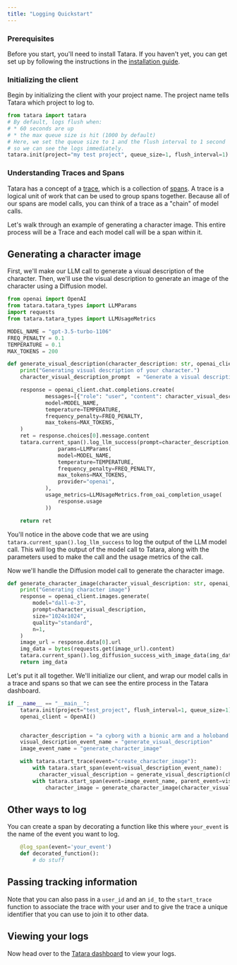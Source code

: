 ```yaml
---
title: "Logging Quickstart"
---
```


### Prerequisites

Before you start, you'll need to install Tatara. If you haven't yet, you can get set up by following the instructions in the [installation guide](/setup).

### Initializing the client

Begin by initializing the client with your project name. The project name tells Tatara which project to log to.

```python
from tatara import tatara
# By default, logs flush when:
# * 60 seconds are up
# * the max queue size is hit (1000 by default)
# Here, we set the queue size to 1 and the flush interval to 1 second
# so we can see the logs immediately.
tatara.init(project="my test project", queue_size=1, flush_interval=1)
```

### Understanding Traces and Spans

Tatara has a concept of a [trace](/concepts#traces), which is a collection of [spans](/concepts#span). A trace is a logical unit of work that can be used to group spans together.
Because all of our spans are model calls, you can think of a trace as a "chain" of model calls.

Let's walk through an example of generating a character image. This entire process will be a Trace and each model call will be a span within it.

## Generating a character image

First, we'll make our LLM call to generate a visual description of the character. Then, we'll use the visual description to generate an image of the character using a Diffusion model.

```python
from openai import OpenAI
from tatara.tatara_types import LLMParams
import requests
from tatara.tatara_types import LLMUsageMetrics

MODEL_NAME = "gpt-3.5-turbo-1106"
FREQ_PENALTY = 0.1
TEMPERATURE = 0.1
MAX_TOKENS = 200

def generate_visual_description(character_description: str, openai_client: OpenAI):
    print("Generating visual description of your character.")
    character_visual_description_prompt  = "Generate a visual description of the following character: {}".format(character_description)

    response = openai_client.chat.completions.create(
            messages=[{"role": "user", "content": character_visual_description_prompt}],
            model=MODEL_NAME,
            temperature=TEMPERATURE,
            frequency_penalty=FREQ_PENALTY,
            max_tokens=MAX_TOKENS,
    )
    ret = response.choices[0].message.content
    tatara.current_span().log_llm_success(prompt=character_description, output=ret,
                params=LLMParams(
                model=MODEL_NAME,
                temperature=TEMPERATURE,
                frequency_penalty=FREQ_PENALTY,
                max_tokens=MAX_TOKENS,
                provider="openai",
            ),
            usage_metrics=LLMUsageMetrics.from_oai_completion_usage(
                response.usage
            ))

    return ret
```

You'll notice in the above code that we are using `tatara.current_span().log_llm_success` to log the output of the LLM model call. This will log the output of the model call to Tatara, along with the parameters used to make the call and the usage metrics of the call.

Now we'll handle the Diffusion model call to generate the character image.

```python
def generate_character_image(character_visual_description: str, openai_client: OpenAI):
    print("Generating character image")
    response = openai_client.images.generate(
        model="dall-e-3",
        prompt=character_visual_description,
        size="1024x1024",
        quality="standard",
        n=1,
    )
    image_url = response.data[0].url
    img_data = bytes(requests.get(image_url).content)
    tatara.current_span().log_diffusion_success_with_image_data(img_data, "png", prompt=character_visual_description)
    return img_data
```

Let's put it all together. We'll initialize our client, and wrap our model calls in a trace and spans so that we can see the entire process in the Tatara dashboard.

```python
if __name__ == "__main__":
    tatara.init(project="test_project", flush_interval=1, queue_size=1)
    openai_client = OpenAI()


    character_description = "a cyborg with a bionic arm and a holoband."
    visual_description_event_name = "generate_visual_description"
    image_event_name = "generate_character_image"

    with tatara.start_trace(event="create_character_image"):
        with tatara.start_span(event=visual_description_event_name):
          character_visual_description = generate_visual_description(character_description, openai_client)
        with tatara.start_span(event=image_event_name, parent_event=visual_description_event_name):
            character_image = generate_character_image(character_visual_description, openai_client)
```

## Other ways to log

You can create a span by decorating a function like this where `your_event` is the name of the event you want to log.

```python
    @log_span(event='your_event')
    def decorated_function():
        # do stuff
```

## Passing tracking information

Note that you can also pass in a `user_id` and an `id_` to the `start_trace` function to associate the trace with your user and to give the trace a unique identifier that you can use to join it to other data.

## Viewing your logs

Now head over to the [Tatara dashboard](https://app.tatara.ai) to view your logs.
